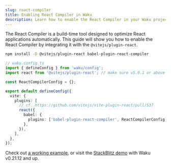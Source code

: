 ```yaml
---
slug: react-compiler
title: Enabling React Compiler in Waku
description: Learn how to enable the React Compiler in your Waku project using the Vite Plugin to optimize your React applications.
---
```


The React Compiler is a build-time tool designed to optimize React applications automatically. This guide will show you how to enable the React Compiler by integrating it with the `@vitejs/plugin-react`.

```bash
npm install -D @vitejs/plugin-react babel-plugin-react-compiler
```

```ts
// waku.config.ts
import { defineConfig } from 'waku/config';
import react from '@vitejs/plugin-react'; // make sure v5.0.1 or above is installed

const ReactCompilerConfig = {};

export default defineConfig({
  vite: {
    plugins: [
      // cf. https://github.com/vitejs/vite-plugin-react/pull/537
      react({
        babel: {
          plugins: ['babel-plugin-react-compiler', ReactCompilerConfig],
        },
      }),
    ],
  },
});
```

Check out [a working example](https://github.com/wakujs/waku/tree/main/examples/05_compiler), or visit the [StackBlitz demo](https://stackblitz.com/github/wakujs/waku/tree/main/examples/05_compiler) with Waku v0.21.12 and up.
